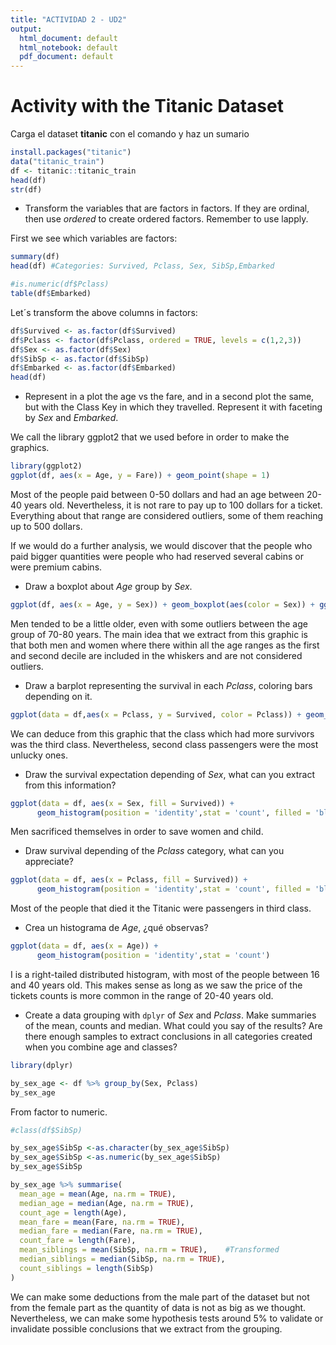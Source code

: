 ```yaml
---
title: "ACTIVIDAD 2 - UD2"
output:
  html_document: default
  html_notebook: default
  pdf_document: default
---
```


# Activity with the Titanic Dataset
Carga el dataset **titanic** con el comando y haz un sumario
```r
install.packages("titanic")
data("titanic_train")
df <- titanic::titanic_train
head(df)
str(df)
```
- Transform the variables that are factors in factors. If they are ordinal, then use *ordered* to create ordered factors. Remember to use lapply.

First we see which variables are factors:
```r
summary(df)
head(df) #Categories: Survived, Pclass, Sex, SibSp,Embarked
```
```r
#is.numeric(df$Pclass)
table(df$Embarked)
```

Let´s transform the above columns in factors:
```r
df$Survived <- as.factor(df$Survived)
df$Pclass <- factor(df$Pclass, ordered = TRUE, levels = c(1,2,3))
df$Sex <- as.factor(df$Sex)
df$SibSp <- as.factor(df$SibSp)
df$Embarked <- as.factor(df$Embarked)
head(df)
```

- Represent in a plot the age vs the fare, and in a second plot the same, but with the Class Key in which they travelled. Represent it with faceting by *Sex* and *Embarked*.

We call the library ggplot2 that we used before in order to make the graphics.
```r
library(ggplot2)
ggplot(df, aes(x = Age, y = Fare)) + geom_point(shape = 1)
```
Most of the people paid between 0-50 dollars and had an age between 20-40 years old. Nevertheless, it is not rare to pay up to 100 dollars for a ticket. Everything about that range are considered outliers, some of them reaching up to 500 dollars.

If we would do a further analysis, we would discover that the people who paid bigger quantities were people who had reserved several cabins or were premium cabins.

- Draw a boxplot about *Age* group by *Sex*.
```r
ggplot(df, aes(x = Age, y = Sex)) + geom_boxplot(aes(color = Sex)) + ggtitle("Age by sex groups.")
```
Men tended to be a little older, even with some outliers between the age group of 70-80 years.
The main idea that we extract from this graphic is that both men and women where there within all the age ranges as the first and second decile are included in the whiskers and are not considered outliers.

- Draw a barplot representing the survival in each *Pclass*, coloring bars depending on it.
```r
ggplot(data = df,aes(x = Pclass, y = Survived, color = Pclass)) + geom_bar(stat = 'identity') + ggtitle("Representation of survival in PClasses")
```
We can deduce from this graphic that the class which had more survivors was the third class. Nevertheless, second class passengers were the most unlucky ones.

- Draw the survival expectation depending of *Sex*, what can you extract from this information?
```r
ggplot(data = df, aes(x = Sex, fill = Survived)) +
      geom_histogram(position = 'identity',stat = 'count', filled = 'black')
```
Men sacrificed themselves in order to save women and child.

- Draw survival depending of the *Pclass* category, what can you appreciate?
```r
ggplot(data = df, aes(x = Pclass, fill = Survived)) +
      geom_histogram(position = 'identity',stat = 'count', filled = 'black')
```
Most of the people that died it the Titanic were passengers in third class.

- Crea un histograma de *Age*, ¿qué observas?
```r
ggplot(data = df, aes(x = Age)) +
      geom_histogram(position = 'identity',stat = 'count')
```
I is a right-tailed distributed histogram, with most of the people between 16 and 40 years old.
This makes sense as long as we saw the price of the tickets counts is more common in the 
range of 20-40 years old.

- Create a data grouping with `dplyr` of *Sex* and *Pclass*. Make summaries of the mean, counts and median.
What could you say of the results? Are there enough samples to extract conclusions in all categories created when you combine age and classes?

```r
library(dplyr)

by_sex_age <- df %>% group_by(Sex, Pclass)
by_sex_age


```
From factor to numeric.
```r
#class(df$SibSp)

by_sex_age$SibSp <-as.character(by_sex_age$SibSp)
by_sex_age$SibSp <-as.numeric(by_sex_age$SibSp)
by_sex_age$SibSp
```

```r
by_sex_age %>% summarise(
  mean_age = mean(Age, na.rm = TRUE),
  median_age = median(Age, na.rm = TRUE),
  count_age = length(Age),
  mean_fare = mean(Fare, na.rm = TRUE),
  median_fare = median(Fare, na.rm = TRUE),
  count_fare = length(Fare),
  mean_siblings = mean(SibSp, na.rm = TRUE),    #Transformed
  median_siblings = median(SibSp, na.rm = TRUE),
  count_siblings = length(SibSp)
)
```
We can make some deductions from the male part of the dataset but not from the female part as the quantity of data is not as big as we thought. Nevertheless, we can make some hypothesis tests around 5% to validate or invalidate possible conclusions that we extract from the grouping.


